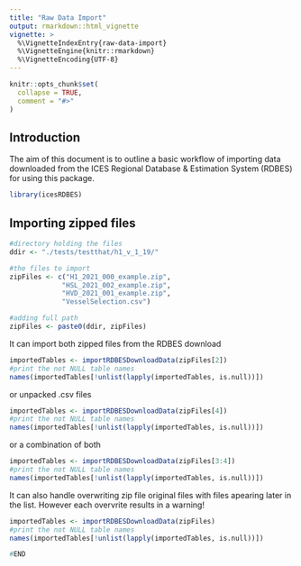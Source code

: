 ```yaml
---
title: "Raw Data Import"
output: rmarkdown::html_vignette
vignette: >
  %\VignetteIndexEntry{raw-data-import}
  %\VignetteEngine{knitr::rmarkdown}
  %\VignetteEncoding{UTF-8}
---
```


```r
knitr::opts_chunk$set(
  collapse = TRUE,
  comment = "#>"
)
```

## Introduction 

The aim of this document is to outline a basic workflow of importing data downloaded from the ICES Regional Database & Estimation System (RDBES) for using this package.

```r
library(icesRDBES)
```

## Importing zipped files

```r
#directory holding the files
ddir <- "./tests/testthat/h1_v_1_19/"

#the files to import
zipFiles <- c("H1_2021_000_example.zip",
             "HSL_2021_002_example.zip",
             "HVD_2021_001_example.zip",
             "VesselSelection.csv")

#adding full path
zipFiles <- paste0(ddir, zipFiles)
```


It can import both zipped files from the RDBES download
```r
importedTables <- importRDBESDownloadData(zipFiles[2])
#print the not NULL table names
names(importedTables[!unlist(lapply(importedTables, is.null))])
```
or unpacked .csv files

```r
importedTables <- importRDBESDownloadData(zipFiles[4])
#print the not NULL table names
names(importedTables[!unlist(lapply(importedTables, is.null))])
```
or a combination of both

```r
importedTables <- importRDBESDownloadData(zipFiles[3:4])
#print the not NULL table names
names(importedTables[!unlist(lapply(importedTables, is.null))])
```

It can also handle overwriting zip file original files with files apearing later in the list. However each overvrite results in a warning!


```r
importedTables <- importRDBESDownloadData(zipFiles)
#print the not NULL table names
names(importedTables[!unlist(lapply(importedTables, is.null))])
```















```r
#END
```


